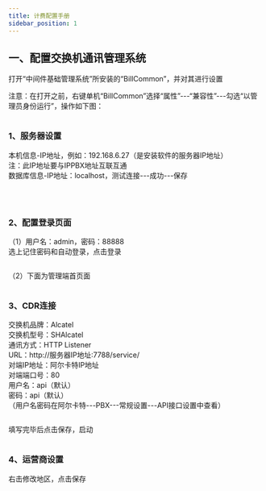 ```yaml
---
title: 计费配置手册
sidebar_position: 1
---
```



## 一、配置交换机通讯管理系统
<p>
打开“中间件基础管理系统”所安装的“BillCommon”，并对其进行设置
</p>
<p>
注意：在打开之前，右键单机“BillCommon”选择“属性”---“兼容性”---勾选“以管理员身份运行”，操作如下图：
</p>
<img src={require('@site/static/img/softwareInstall/Standalone/Alcatel/1/1.png').default} alt=""/>

### 1、服务器设置
<p>
本机信息-IP地址，例如：192.168.6.27（是安装软件的服务器IP地址）<br /><span class="red">注：此IP地址要与IPPBX地址互联互通</span><br />数据库信息-IP地址：localhost，测试连接---成功---保存
</p>
<img src={require('@site/static/img/softwareInstall/Standalone/Alcatel/1/2.png').default} alt=""/>
<br /><br /><br />
<img src={require('@site/static/img/softwareInstall/Standalone/Alcatel/1/3.png').default} alt=""/>

### 2、配置登录页面
<p>
（1）用户名：admin，密码：88888<br />
选上记住密码和自动登录，点击登录
</p>
<img src={require('@site/static/img/softwareInstall/Standalone/Alcatel/1/4.png').default} alt=""/>

<p>
（2）下面为管理端首页面
</p>
<img src={require('@site/static/img/softwareInstall/Standalone/Alcatel/1/5.png').default} alt=""/>

### 3、CDR连接
<p>
交换机品牌：<span class="red">Alcatel</span><br />
交换机型号：<span class="red">SHAlcatel</span><br />
通讯方式：<span class="red">HTTP Listener</span><br />
URL：<span class="red">http:/<span>/服务</span>器IP地址:<span>7788</span>/service/</span><br />
对端IP地址：<span class="red">阿尔卡特IP地址</span><br />
对端端口号：<span class="red">80</span><br />
用户名：<span class="red">api（默认）</span><br />
密码：<span class="red">api（默认）</span><br />
<span class="red">（用户名密码在阿尔卡特---PBX---常规设置---API接口设置中查看）</span>
</p>
<img src={require('@site/static/img/softwareInstall/Standalone/Alcatel/1/6.png').default} alt=""/>

<p>
填写完毕后点击<span class="red">保存，启动</span>
</p>
<img src={require('@site/static/img/softwareInstall/Standalone/Alcatel/1/7.png').default} alt=""/>


### 4、运营商设置

<p>
右击修改地区，点击保存
</p>
<img src={require('@site/static/img/softwareInstall/Standalone/Alcatel/1/8.png').default} alt=""/>